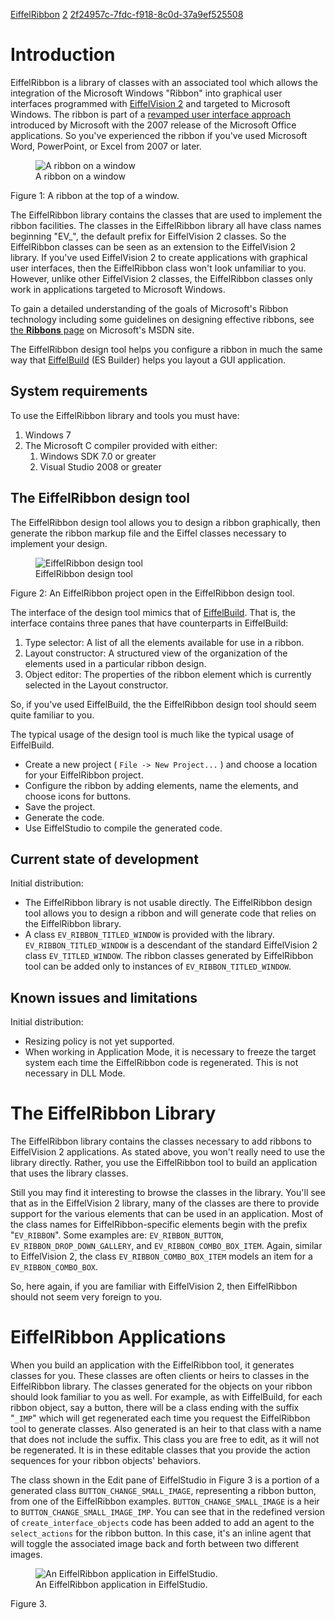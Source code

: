 [[Property:title|EiffelRibbon]]
[[Property:weight|2]]
[[Property:uuid|2f24957c-7fdc-f918-8c0d-37a9ef525508]]
{{UnderConstruction}}


=Introduction=

EiffelRibbon is a library of classes with an associated tool which allows the integration of the Microsoft Windows "Ribbon" into graphical user interfaces programmed with [[EiffelVision 2]] and targeted to Microsoft Windows. The ribbon is part of a [http://msdn.microsoft.com/en-us/library/aa338198.aspx#office2007uifordevelopers_detaileddesignofthenewuisystem revamped user interface approach] introduced by Microsoft with the 2007 release of the Microsoft Office applications. So you've experienced the ribbon if you've used Microsoft Word, PowerPoint, or Excel from 2007 or later. 


{{note|''Although EiffelRibbon classes work with EiffelVision 2 which is multi-platform, systems using EiffelRibbon can be targeted only to the Microsoft Windows platform.''}}


[[Image:EiffelRibbon window 01|A ribbon on a window]]

Figure 1: A ribbon at the top of a window.


The EiffelRibbon library contains the classes that are used to implement the ribbon facilities. The classes in the EiffelRibbon library all have class names beginning "EV_", the default prefix for EiffelVision 2 classes. So the EiffelRibbon classes can be seen as an extension to the EiffelVision 2 library. If you've used EiffelVision 2 to create applications with graphical user interfaces, then the EiffelRibbon class won't look unfamiliar to you. However, unlike other EiffelVision 2 classes, the EiffelRibbon classes only work in applications targeted to Microsoft Windows.

To gain a detailed understanding of the goals of Microsoft's Ribbon technology including some guidelines on designing effective ribbons, see [http://msdn.microsoft.com/en-us/library/cc872782.aspx the '''Ribbons''' page] on Microsoft's MSDN site. 

The EiffelRibbon design tool helps you configure a ribbon in much the same way that [[EiffelBuild|EiffelBuild]] (ES Builder) helps you layout a GUI application.


==System requirements==

To use the EiffelRibbon library and tools you must have:

# Windows 7
# The Microsoft C compiler provided with either:
## Windows SDK 7.0 or greater
## Visual Studio 2008 or greater


==The EiffelRibbon design tool==

The EiffelRibbon design tool allows you to design a ribbon graphically, then generate the ribbon markup file and the Eiffel classes necessary to implement your design. 


[[Image:EiffelRibbon design tool 01|EiffelRibbon design tool]]

Figure 2: An EiffelRibbon project open in the EiffelRibbon design tool.


The interface of the design tool mimics that of [[EiffelBuild|EiffelBuild]]. That is, the interface contains three panes that have counterparts in EiffelBuild:

# Type selector: A list of all the elements available for use in a ribbon.
# Layout constructor: A structured view of the organization of the elements used in a particular ribbon design.
# Object editor: The properties of the ribbon element which is currently selected in the Layout constructor.

So, if you've used EiffelBuild, the the EiffelRibbon design tool should seem quite familiar to you. 

The typical usage of the design tool is much like the typical usage of EiffelBuild. 

* Create a new project ( <code lang="text">File -> New Project...</code> ) and choose a location for your EiffelRibbon project.
* Configure the ribbon by adding elements, name the elements, and choose icons for buttons.
* Save the project.
* Generate the code.
* Use EiffelStudio to compile the generated code.


==Current state of development==

Initial distribution:
* The EiffelRibbon library is not usable directly. The EiffelRibbon design tool allows you to design a ribbon and will generate code that relies on the EiffelRibbon library.
* A class <code>EV_RIBBON_TITLED_WINDOW</code> is provided with the library. <code>EV_RIBBON_TITLED_WINDOW</code> is a descendant of the standard EiffelVision 2 class <code>EV_TITLED_WINDOW</code>. The ribbon classes generated by EiffelRibbon tool can be added only to instances of <code>EV_RIBBON_TITLED_WINDOW</code>.

==Known issues and limitations==

Initial distribution:
* Resizing policy is not yet supported.
* When working in Application Mode, it is necessary to freeze the target system each time the EiffelRibbon code is regenerated. This is not necessary in DLL Mode.

=The EiffelRibbon Library=

The EiffelRibbon library contains the classes necessary to add ribbons to EiffelVision 2 applications. As stated above, you won't really need to use the library directly. Rather, you use the EiffelRibbon tool to build an application that uses the library classes.

Still you may find it interesting to browse the classes in the library. You'll see that as in the EiffelVision 2 library, many of the classes are there to provide support for the various elements that can be used in an application. Most of the class names for EiffelRibbon-specific elements begin with the prefix "<code>EV_RIBBON</code>". Some examples are: <code>EV_RIBBON_BUTTON</code>, <code>EV_RIBBON_DROP_DOWN_GALLERY</code>, and <code>EV_RIBBON_COMBO_BOX_ITEM</code>. Again, similar to EiffelVision 2, the class <code>EV_RIBBON_COMBO_BOX_ITEM</code> models an item for a <code>EV_RIBBON_COMBO_BOX</code>.

So, here again, if you are familiar with EiffelVision 2, then EiffelRibbon should not seem very foreign to you.


=EiffelRibbon Applications=

When you build an application with the EiffelRibbon tool, it generates classes for you. These classes are often clients or heirs to classes in the EiffelRibbon library. The classes generated for the objects on your ribbon should look familiar to you as well. For example, as with EiffelBuild, for each ribbon object, say a button, there will be a class ending with the suffix "<code>_IMP</code>" which will get regenerated each time you request the EiffelRibbon tool to generate classes. Also generated is an heir to that class with a name that does not include the suffix. This class you are free to edit, as it will not be regenerated. It is in these editable classes that you provide the action sequences for your ribbon objects' behaviors.

The class shown in the Edit pane of EiffelStudio in Figure 3 is a portion of a generated class <code>BUTTON_CHANGE_SMALL_IMAGE</code>, representing a ribbon button, from one of the EiffelRibbon examples. <code>BUTTON_CHANGE_SMALL_IMAGE</code> is a heir to <code>BUTTON_CHANGE_SMALL_IMAGE_IMP</code>. You can see that in the redefined version of <code>create_interface_objects</code> code has been added to add an agent to the <code>select_actions</code> for the ribbon button. In this case, it's an inline agent that will toggle the associated image back and forth between two different images.


[[Image:EiffelRibbon application 01|An EiffelRibbon application in EiffelStudio.]]

Figure 3.


 


